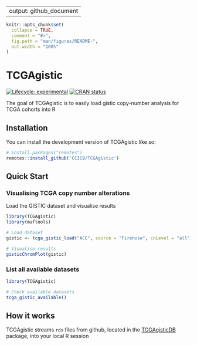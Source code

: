 
---
output: github_document
---

<!-- README.md is generated from README.Rmd. Please edit that file -->

```r
knitr::opts_chunk$set(
  collapse = TRUE,
  comment = "#>",
  fig.path = "man/figures/README-",
  out.width = "100%"
)
```

# TCGAgistic

<!-- badges: start -->
[![Lifecycle: experimental](https://img.shields.io/badge/lifecycle-experimental-orange.svg)](https://lifecycle.r-lib.org/articles/stages.html#experimental)
[![CRAN status](https://www.r-pkg.org/badges/version/TCGAgistic)](https://CRAN.R-project.org/package=TCGAgistic)
<!-- badges: end -->

The goal of TCGAgistic is to easily load gistic copy-number analysis for TCGA cohorts into R

## Installation

You can install the development version of TCGAgistic like so:

``` r
# install.packages("remotes")
remotes::install_github('CCICB/TCGAgistic')
```

## Quick Start


### Visualising TCGA copy number alterations

Load the GISTIC dataset and visualise results

```r
library(TCGAgistic)
library(maftools)

# Load dataset
gistic <- tcga_gistic_load("ACC", source = "Firehose", cnLevel = "all")

# Visualise results
gisticChromPlot(gistic)
```

### List all available datasets
```r
library(TCGAgistic)

# Check available datasets
tcga_gistic_available()
```


## How it works

TCGAgistic streams `rds` files from github, located in the [TCGAgisticDB](https://github.com/CCICB/TCGAgisticDB) package, into your local R session

